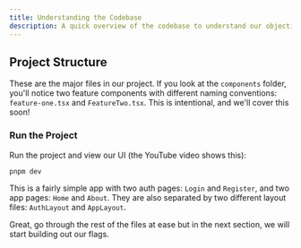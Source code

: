 ```yaml
---
title: Understanding the Codebase
description: A quick overview of the codebase to understand our objectives!
---
```


<VideoEmbed
  id="MyEAsukNlYQ"
  title="Learn Feature Flags | useFeatureFlag | FeatureFlag | Client-Side Feature Flagging | Frontend Hire"
  startAt={197}
/>

## Project Structure

These are the major files in our project. If you look at the `components` folder, you'll notice two feature components with different naming conventions: `feature-one.tsx` and `FeatureTwo.tsx`. This is intentional, and we'll cover this soon!

<Files>
  <Folder name="src" defaultOpen>
    <Folder name="components" defaultOpen>
      <File name="feature-one.tsx" />
      <File name="FeatureTwo.tsx" />
    </Folder>
    <Folder name="layouts" defaultOpen>
      <File name="app-layout.tsx" />
      <File name="auth-layout.tsx" />
    </Folder>
    <Folder name="pages" defaultOpen>
      <File name="about.tsx" />
      <File name="home.tsx" />
      <File name="login.tsx" />
      <File name="register.tsx" />
    </Folder>
    <File name="App.tsx" />
    <File name="index.css" />
    <File name="main.tsx" />
  </Folder>
</Files>

### Run the Project

Run the project and view our UI (the YouTube video shows this):

```sh
pnpm dev
```

This is a fairly simple app with two auth pages: `Login` and `Register`, and two app pages: `Home` and `About`. They are also separated by two different layout files: `AuthLayout` and `AppLayout`.

Great, go through the rest of the files at ease but in the next section, we will start building out our flags.
